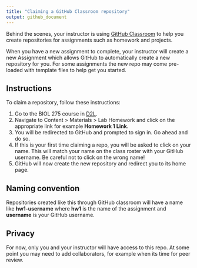 ```yaml
---
title: "Claiming a GitHub Classroom repository"
output: github_document
---
```


Behind the scenes, your instructor is using [GitHub Classroom](https://classroom.github.com/classrooms) to help you create repositories for assignments such as homework and projects. 

When you have a new assignment to complete, your instructor will create a new Assignment which allows GitHub to automatically create a new repository for you. For some assignments the new repo may come pre-loaded with template files to help get you started.

## Instructions

To claim a repository, follow these instructions:

1. Go to the BIOL 275 course in [D2L](https://mnstate.learn.minnstate.edu/).
2. Navigate to Content > Materials > Lab Homework and click on the appropriate link for example **Homework 1 Link**. 
3. You will be redirected to GitHub and prompted to sign in. Go ahead and do so.
4. If this is your first time claiming a repo, you will be asked to click on your name. This will match your name on the class roster with your GitHub username. Be careful not to click on the wrong name!
5. GitHub will now create the new repository and redirect you to its home page.

## Naming convention

Repositories created like this through GitHub classroom will have a name like **hw1-username** where **hw1** is the name of the assignment and **username** is your GitHub username.

## Privacy

For now, only you and your instructor will have access to this repo. At some point you may need to add collaborators, for example when its time for peer review.